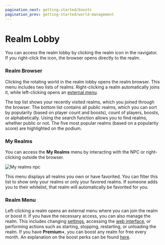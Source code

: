 ```yaml
---
pagination_next: getting-started/boosts  
pagination_prev: getting-started/world-management
---
```


# Realm Lobby

You can access the realm lobby by clicking the realm icon in the navigator. If you right-click the icon, the browser opens directly to the realm.

### Realm Browser

Clicking the rotating world in the realm lobby opens the realm browser. This menu includes two lists of realms. Right-clicking a realm automatically joins it, while left-clicking opens an [external menu](#realm-menu).

The top list shows your recently visited realms, which you joined through the browser. The bottom list contains all public realms, which you can sort by popularity (based on player count and boosts), count of players, boosts, or alphabetically. Using the search function allows you to find realms, whether public or not. The five most popular realms (based on a popularity score) are highlighted on the podium.

### My Realms

You can access the **My Realms** menu by interacting with the NPC or right-clicking outside the browser.

![My realms npc](../../static/img/en/getting-started/npc.webp)

This menu displays all realms you own or have favorited. You can filter this list to show only your realms or only your favored realms. If someone adds you to their whitelist, that realm will automatically be favorited for you.

### Realm Menu

Left-clicking a realm opens an external menu where you can join the realm or boost it. If you have the necessary access, you can also manage the realm. This includes changing [settings](./settings), accessing the [web interface](../web-interface), or performing actions such as starting, stopping, restarting, or unloading the realm.
If you have **Premium+**, you can boost any realm for free every month. An explanation on the boost perks can be found [here](./boosts).
